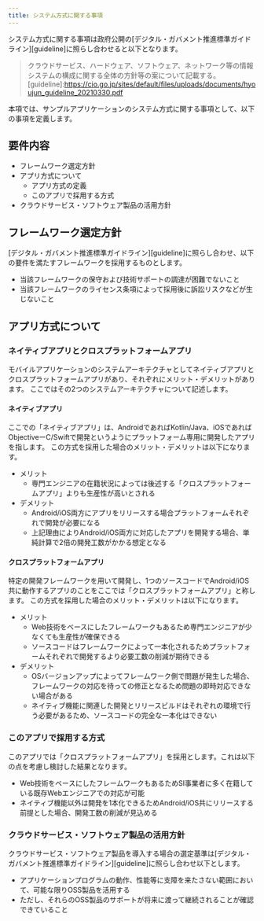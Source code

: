 ```yaml
---
title: システム方式に関する事項
---
```


システム方式に関する事項は政府公開の[デジタル・ガバメント推進標準ガイドライン][guideline]に照らし合わせると以下となります。
>クラウドサービス、ハードウェア、ソフトウェア、ネットワーク等の情報システムの構成に関する全体の方針等の案について記載する。
[guideline]:<https://cio.go.jp/sites/default/files/uploads/documents/hyoujun_guideline_20210330.pdf>

本項では、サンプルアプリケーションのシステム方式に関する事項として、以下の事項を定義します。

## 要件内容

- フレームワーク選定方針
- アプリ方式について
    - アプリ方式の定義
    - このアプリで採用する方式
- クラウドサービス・ソフトウェア製品の活用方針

## フレームワーク選定方針

[デジタル・ガバメント推進標準ガイドライン][guideline]に照らし合わせ、以下の要件を満たすフレームワークを採用するものとします。

- 当該フレームワークの保守および技術サポートの調達が困難でないこと
- 当該フレームワークのライセンス条項によって採用後に訴訟リスクなどが生じないこと

## アプリ方式について

### ネイティブアプリとクロスプラットフォームアプリ

モバイルアプリケーションのシステムアーキテクチャとしてネイティブアプリとクロスプラットフォームアプリがあり、それぞれにメリット・デメリットがあります。
ここではその2つのシステムアーキテクチャについて記述します。

#### ネイティブアプリ

ここでの「ネイティブアプリ」は、AndroidであればKotlin/Java、iOSであればObjectiveーC/Swiftで開発というようにプラットフォーム専用に開発したアプリを指します。
この方式を採用した場合のメリット・デメリットは以下になります。

- メリット
    - 専門エンジニアの在籍状況によっては後述する「クロスプラットフォームアプリ」よりも生産性が高いとされる
- デメリット
    - Android/iOS両方にアプリをリリースする場合プラットフォームそれぞれで開発が必要になる
    - 上記理由によりAndroid/iOS両方に対応したアプリを開発する場合、単純計算で2倍の開発工数がかかる想定となる

#### クロスプラットフォームアプリ

特定の開発フレームワークを用いて開発し、1つのソースコードでAndroid/iOS共に動作するアプリのことをここでは「クロスプラットフォームアプリ」と称します。
この方式を採用した場合のメリット・デメリットは以下になります。

- メリット
    - Web技術をベースにしたフレームワークもあるため専門エンジニアが少なくても生産性が確保できる
    - ソースコードはフレームワークによって一本化されるためプラットフォームそれぞれで開発するより必要工数の削減が期待できる
- デメリット
    - OSバージョンアップによってフレームワーク側で問題が発生した場合、フレームワークの対応を待っての修正となるため問題の即時対応できない場合がある
    - ネイティブ機能に関連した開発とリリースビルドはそれぞれの環境で行う必要があるため、ソースコードの完全な一本化はできない

### このアプリで採用する方式

このアプリでは「クロスプラットフォームアプリ」を採用とします。これは以下の点を考慮し検討した結果となります。

- Web技術をベースにしたフレームワークもあるためSI事業者に多く在籍している既存Webエンジニアでの対応が可能
- ネイティブ機能以外は開発を1本化できるためAndroid/iOS共にリリースする前提とした場合、開発工数の削減が見込める

### クラウドサービス・ソフトウェア製品の活用方針

クラウドサービス・ソフトウェア製品を導入する場合の選定基準は[デジタル・ガバメント推進標準ガイドライン][guideline]に照らし合わせ以下とします。

- アプリケーションプログラムの動作、性能等に支障を来たさない範囲において、可能な限りOSS製品を活用する
- ただし、それらのOSS製品のサポートが将来に渡って継続されることが確認できていること

